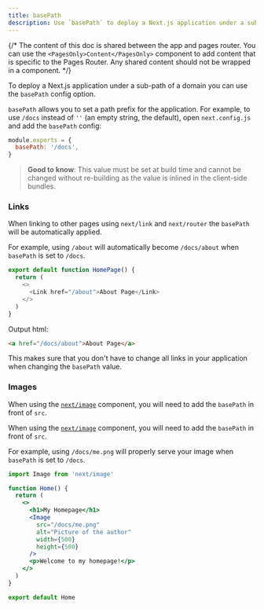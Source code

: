 ```yaml
---
title: basePath
description: Use `basePath` to deploy a Next.js application under a sub-path of a domain.
---
```


{/* The content of this doc is shared between the app and pages router. You can use the `<PagesOnly>Content</PagesOnly>` component to add content that is specific to the Pages Router. Any shared content should not be wrapped in a component. */}

To deploy a Next.js application under a sub-path of a domain you can use the `basePath` config option.

`basePath` allows you to set a path prefix for the application. For example, to use `/docs` instead of `''` (an empty string, the default), open `next.config.js` and add the `basePath` config:

```js filename="next.config.js"
module.exports = {
  basePath: '/docs',
}
```

> **Good to know**: This value must be set at build time and cannot be changed without re-building as the value is inlined in the client-side bundles.

### Links

When linking to other pages using `next/link` and `next/router` the `basePath` will be automatically applied.

For example, using `/about` will automatically become `/docs/about` when `basePath` is set to `/docs`.

```js
export default function HomePage() {
  return (
    <>
      <Link href="/about">About Page</Link>
    </>
  )
}
```

Output html:

```html
<a href="/docs/about">About Page</a>
```

This makes sure that you don't have to change all links in your application when changing the `basePath` value.

### Images

<AppOnly>

When using the [`next/image`](/docs/content/app/api-reference/components/image) component, you will need to add the `basePath` in front of `src`.

</AppOnly>

<PagesOnly>

When using the [`next/image`](/docs/content/pages/api-reference/components/image) component, you will need to add the `basePath` in front of `src`.

</PagesOnly>

For example, using `/docs/me.png` will properly serve your image when `basePath` is set to `/docs`.

```jsx
import Image from 'next/image'

function Home() {
  return (
    <>
      <h1>My Homepage</h1>
      <Image
        src="/docs/me.png"
        alt="Picture of the author"
        width={500}
        height={500}
      />
      <p>Welcome to my homepage!</p>
    </>
  )
}

export default Home
```
